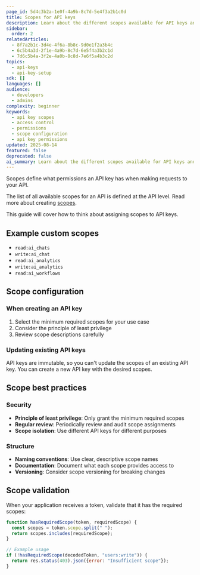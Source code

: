 ```yaml
---
page_id: 5d4c3b2a-1e0f-4a9b-8c7d-5e4f3a2b1c0d
title: Scopes for API keys
description: Learn about the different scopes available for API keys and how to configure them for proper access control
sidebar:
  order: 2
relatedArticles:
  - 8f7a2b1c-3d4e-4f6a-8b8c-9d0e1f2a3b4c
  - 6c5b4a3d-2f1e-4a9b-8c7d-6e5f4a3b2c1d
  - 7d6c5b4a-3f2e-4a0b-8c8d-7e6f5a4b3c2d
topics:
  - api-keys
  - api-key-setup
sdk: []
languages: []
audience:
  - developers
  - admins
complexity: beginner
keywords:
  - api key scopes
  - access control
  - permissions
  - scope configuration
  - api key permissions
updated: 2025-08-14
featured: false
deprecated: false
ai_summary: Learn about the different scopes available for API keys and how to configure them for proper access control.
---
```


Scopes define what permissions an API key has when making requests to your API.

The list of all available scopes for an API is defined at the API level. Read more about creating [scopes](/developer-tools/your-apis/custom-api-scopes/).

This guide will cover how to think about assigning scopes to API keys.

## Example custom scopes

- `read:ai_chats`
- `write:ai_chat`
- `read:ai_analytics`
- `write:ai_analytics`
- `read:ai_workflows`

## Scope configuration

### When creating an API key

1. Select the minimum required scopes for your use case
2. Consider the principle of least privilege
3. Review scope descriptions carefully

### Updating existing API keys

API keys are immutable, so you can't update the scopes of an existing API key. You can create a new API key with the desired scopes.

## Scope best practices

### Security

- **Principle of least privilege**: Only grant the minimum required scopes
- **Regular review**: Periodically review and audit scope assignments
- **Scope isolation**: Use different API keys for different purposes

### Structure

- **Naming conventions**: Use clear, descriptive scope names
- **Documentation**: Document what each scope provides access to
- **Versioning**: Consider scope versioning for breaking changes

## Scope validation

When your application receives a token, validate that it has the required scopes:

```javascript
function hasRequiredScope(token, requiredScope) {
  const scopes = token.scope.split(" ");
  return scopes.includes(requiredScope);
}

// Example usage
if (!hasRequiredScope(decodedToken, "users:write")) {
  return res.status(403).json({error: "Insufficient scope"});
}
```
